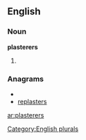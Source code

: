 
==English==

===Noun===
'''plasterers'''

# {{plural of|[[plasterer]]}}

===Anagrams===
* {{alphagram|aeelprrsst}}
* [[replasters#English|replasters]]

[[Category:English plurals]]

[[ar:plasterers]]
